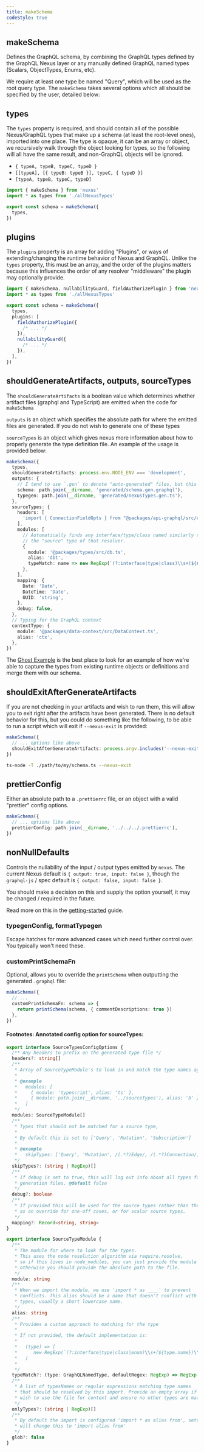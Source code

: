 ```yaml
---
title: makeSchema
codeStyle: true
---
```


## makeSchema

Defines the GraphQL schema, by combining the GraphQL types defined by the GraphQL Nexus layer or any manually defined GraphQL named types (Scalars, ObjectTypes, Enums, etc).

We require at least one type be named "Query", which will be used as the root query type. The `makeSchema` takes several options which all should be specified by the user, detailed below:

## types

The `types` property is required, and should contain all of the possible Nexus/GraphQL types that make up a schema (at least the root-level ones), imported into one place. The type is opaque, it can be an array or object, we recursively walk through the object looking for types, so the following will all have the same result, and non-GraphQL objects will be ignored.

- `{ typeA, typeB, typeC, typeD }`
- `[[typeA], [{ typeB: typeB }], typeC, { typeD }]`
- `[typeA, typeB, typeC, typeD]`

```ts
import { makeSchema } from 'nexus'
import * as types from './allNexusTypes'

export const schema = makeSchema({
  types,
})
```

## plugins

The `plugins` property is an array for adding "Plugins", or ways of extending/changing the runtime behavior of Nexus and GraphQL. Unlike the `types` property, this must be an array, and the order of the plugins matters because this influences the order of any resolver "middleware" the plugin may optionally provide.

```ts
import { makeSchema, nullabilityGuard, fieldAuthorizePlugin } from 'nexus'
import * as types from './allNexusTypes'

export const schema = makeSchema({
  types,
  plugins: [
    fieldAuthorizePlugin({
      /* ... */
    }),
    nullabilityGuard({
      /* ... */
    }),
  ],
})
```

## shouldGenerateArtifacts, outputs, sourceTypes

The `shouldGenerateArtifacts` is a boolean value which determines whether artifact files (graphql and TypeScript) are emitted when the code for `makeSchema`

`outputs` is an object which specifies the absolute path for where the emitted files are generated.
If you do not wish to generate one of these types

`sourceTypes` is an object which gives nexus more information about how to properly generate the
type definition file. An example of the usage is provided below:

```ts
makeSchema({
  types,
  shouldGenerateArtifacts: process.env.NODE_ENV === 'development',
  outputs: {
    // I tend to use `.gen` to denote "auto-generated" files, but this is not a requirement.
    schema: path.join(__dirname, 'generated/schema.gen.graphql'),
    typegen: path.join(__dirname, 'generated/nexusTypes.gen.ts'),
  },
  sourceTypes: {
    headers: [
      'import { ConnectionFieldOpts } from "@packages/api-graphql/src/extensions/connectionType"',
    ],
    modules: [
      // Automatically finds any interface/type/class named similarly to the and infers it
      // the "source" type of that resolver.
      {
        module: '@packages/types/src/db.ts',
        alias: 'dbt',
        typeMatch: name => new RegExp(`(?:interface|type|class)\\s+(${name}s?)\\W`, 'g'),
      },
    ],
    mapping: {
      Date: 'Date',
      DateTime: 'Date',
      UUID: 'string',
    },
    debug: false,
  },
  // Typing for the GraphQL context
  contextType: {
    module: '@packages/data-context/src/DataContext.ts',
    alias: 'ctx',
  },
})
```

The [Ghost Example](https://github.com/graphql-nexus/nexus/blob/main/examples/ghost/src/ghost-schema.ts) is the best place to look for an example of how we're able to capture the types from existing runtime objects or definitions and merge them with our schema.

## shouldExitAfterGenerateArtifacts

If you are not checking in your artifacts and wish to run them, this will allow you to exit right after the artifacts have been generated. There is no default behavior for this, but you could do something like the following, to be able to run a script which will exit if `--nexus-exit` is provided:

```ts
makeSchema({
  // ... options like above
  shouldExitAfterGenerateArtifacts: process.argv.includes('--nexus-exit'),
})
```

```sh
ts-node -T ./path/to/my/schema.ts --nexus-exit
```

## prettierConfig

Either an absolute path to a `.prettierrc` file, or an object with a valid "prettier" config options.

```ts
makeSchema({
  // ... options like above
  prettierConfig: path.join(__dirname, '../../../.prettierrc'),
})
```

## nonNullDefaults

Controls the nullability of the input / output types emitted by `nexus`. The current Nexus default is
`{ output: true, input: false }`, though the `graphql-js` / spec default is `{ output: false, input: false }`.

You should make a decision on this and supply the option yourself, it may be changed / required in the future.

Read more on this in the [getting-started](../../../getting-started) guide.

### typegenConfig, formatTypegen

Escape hatches for more advanced cases which need further control over. You typically won't need these.

### customPrintSchemaFn

Optional, allows you to override the `printSchema` when outputting the generated `.graphql` file:

```ts
makeSchema({
  // ...
  customPrintSchemaFn: schema => {
    return printSchema(schema, { commentDescriptions: true })
  },
})
```

#### Footnotes: Annotated config option for sourceTypes:

```ts
export interface SourceTypesConfigOptions {
  /** Any headers to prefix on the generated type file */
  headers?: string[]
  /**
   * Array of SourceTypeModule's to look in and match the type names against.
   *
   * @example
   *   modules: [
   *     { module: 'typescript', alias: 'ts' },
   *     { module: path.join(__dirname, '../sourceTypes'), alias: 'b' },
   *   ]
   */
  modules: SourceTypeModule[]
  /**
   * Types that should not be matched for a source type,
   *
   * By default this is set to ['Query', 'Mutation', 'Subscription']
   *
   * @example
   *   skipTypes: ['Query', 'Mutation', /(.*?)Edge/, /(.*?)Connection/]
   */
  skipTypes?: (string | RegExp)[]
  /**
   * If debug is set to true, this will log out info about all types found, skipped, etc. for the type
   * generation files. @default false
   */
  debug?: boolean
  /**
   * If provided this will be used for the source types rather than the auto-resolve mechanism above. Useful
   * as an override for one-off cases, or for scalar source types.
   */
  mapping?: Record<string, string>
}

export interface SourceTypeModule {
  /**
   * The module for where to look for the types.
   * This uses the node resolution algorithm via require.resolve,
   * so if this lives in node_modules, you can just provide the module name
   * otherwise you should provide the absolute path to the file.
   */
  module: string
  /**
   * When we import the module, we use 'import * as ____' to prevent
   * conflicts. This alias should be a name that doesn't conflict with any other
   * types, usually a short lowercase name.
   */
  alias: string
  /**
   * Provides a custom approach to matching for the type
   *
   * If not provided, the default implementation is:
   *
   *   (type) => [
   *      new RegExp(`(?:interface|type|class|enum)\\s+(${type.name})\\W`, "g")
   *   ]
   *
   */
  typeMatch?: (type: GraphQLNamedType, defaultRegex: RegExp) => RegExp | RegExp[]
  /**
   * A list of typesNames or regular expressions matching type names
   * that should be resolved by this import. Provide an empty array if you
   * wish to use the file for context and ensure no other types are matched.
   */
  onlyTypes?: (string | RegExp)[]
  /**
   * By default the import is configured 'import * as alias from', setting glob to false
   * will change this to 'import alias from'
   */
  glob?: false
}
```
